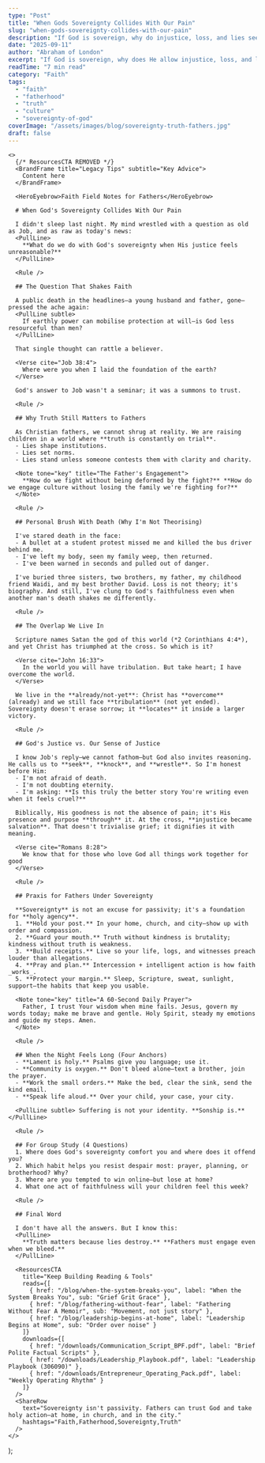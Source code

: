 ```yaml
---
type: "Post"
title: "When Gods Sovereignty Collides With Our Pain"
slug: "when-gods-sovereignty-collides-with-our-pain"
description: "If God is sovereign, why do injustice, loss, and lies seem to prevail? A field note for fathers practicing trust without passivity."
date: "2025-09-11"
author: "Abraham of London"
excerpt: "If God is sovereign, why does He allow injustice, loss, and lies to prevail? As fathers and Christians, we cannot ignore this question."
readTime: "7 min read"
category: "Faith"
tags:
  - "faith"
  - "fatherhood"
  - "truth"
  - "culture"
  - "sovereignty-of-god"
coverImage: "/assets/images/blog/sovereignty-truth-fathers.jpg"
draft: false
---
```


    <>
      {/* ResourcesCTA REMOVED */}
      <BrandFrame title="Legacy Tips" subtitle="Key Advice">
        Content here
      </BrandFrame>

      <HeroEyebrow>Faith Field Notes for Fathers</HeroEyebrow>

      # When God's Sovereignty Collides With Our Pain

      I didn't sleep last night. My mind wrestled with a question as old as Job, and as raw as today's news:
      <PullLine>
        **What do we do with God's sovereignty when His justice feels unreasonable?**
      </PullLine>

      <Rule />

      ## The Question That Shakes Faith

      A public death in the headlines—a young husband and father, gone—pressed the ache again:
      <PullLine subtle>
        If earthly power can mobilise protection at will—is God less resourceful than men?
      </PullLine>

      That single thought can rattle a believer.

      <Verse cite="Job 38:4">
        Where were you when I laid the foundation of the earth?
      </Verse>

      God's answer to Job wasn't a seminar; it was a summons to trust.

      <Rule />

      ## Why Truth Still Matters to Fathers

      As Christian fathers, we cannot shrug at reality. We are raising children in a world where **truth is constantly on trial**.
      - Lies shape institutions.
      - Lies set norms.
      - Lies stand unless someone contests them with clarity and charity.

      <Note tone="key" title="The Father's Engagement">
        **How do we fight without being deformed by the fight?** **How do we engage culture without losing the family we're fighting for?**
      </Note>

      <Rule />

      ## Personal Brush With Death (Why I'm Not Theorising)

      I've stared death in the face:
      - A bullet at a student protest missed me and killed the bus driver behind me.
      - I've left my body, seen my family weep, then returned.
      - I've been warned in seconds and pulled out of danger.

      I've buried three sisters, two brothers, my father, my childhood friend Waidi, and my best brother David. Loss is not theory; it's biography. And still, I've clung to God's faithfulness even when another man's death shakes me differently.

      <Rule />

      ## The Overlap We Live In

      Scripture names Satan the god of this world (*2 Corinthians 4:4*), and yet Christ has triumphed at the cross. So which is it?

      <Verse cite="John 16:33">
        In the world you will have tribulation. But take heart; I have overcome the world.
      </Verse>

      We live in the **already/not-yet**: Christ has **overcome** (already) and we still face **tribulation** (not yet ended). Sovereignty doesn't erase sorrow; it **locates** it inside a larger victory.

      <Rule />

      ## God's Justice vs. Our Sense of Justice

      I know Job's reply—we cannot fathom—but God also invites reasoning. He calls us to **seek**, **knock**, and **wrestle**. So I'm honest before Him:
      - I'm not afraid of death.
      - I'm not doubting eternity.
      - I'm asking: **Is this truly the better story You're writing even when it feels cruel?**

      Biblically, His goodness is not the absence of pain; it's His presence and purpose **through** it. At the cross, **injustice became salvation**. That doesn't trivialise grief; it dignifies it with meaning.

      <Verse cite="Romans 8:28">
        We know that for those who love God all things work together for good
      </Verse>

      <Rule />

      ## Praxis for Fathers Under Sovereignty

      **Sovereignty** is not an excuse for passivity; it's a foundation for **holy agency**.
      1. **Hold your post.** In your home, church, and city—show up with order and compassion.
      2. **Guard your mouth.** Truth without kindness is brutality; kindness without truth is weakness.
      3. **Build receipts.** Live so your life, logs, and witnesses preach louder than allegations.
      4. **Pray and plan.** Intercession + intelligent action is how faith _works_.
      5. **Protect your margin.** Sleep, Scripture, sweat, sunlight, support—the habits that keep you usable.

      <Note tone="key" title="A 60-Second Daily Prayer">
        Father, I trust Your wisdom when mine fails. Jesus, govern my words today; make me brave and gentle. Holy Spirit, steady my emotions and guide my steps. Amen.
      </Note>

      <Rule />

      ## When the Night Feels Long (Four Anchors)
      - **Lament is holy.** Psalms give you language; use it.
      - **Community is oxygen.** Don't bleed alone—text a brother, join the prayer.
      - **Work the small orders.** Make the bed, clear the sink, send the kind email.
      - **Speak life aloud.** Over your child, your case, your city.

      <PullLine subtle> Suffering is not your identity. **Sonship is.** </PullLine>

      <Rule />

      ## For Group Study (4 Questions)
      1. Where does God's sovereignty comfort you and where does it offend you?
      2. Which habit helps you resist despair most: prayer, planning, or brotherhood? Why?
      3. Where are you tempted to win online—but lose at home?
      4. What one act of faithfulness will your children feel this week?

      <Rule />

      ## Final Word

      I don't have all the answers. But I know this:
      <PullLine>
        **Truth matters because lies destroy.** **Fathers must engage even when we bleed.**
      </PullLine>

      <ResourcesCTA
        title="Keep Building Reading & Tools"
        reads={[
          { href: "/blog/when-the-system-breaks-you", label: "When the System Breaks You", sub: "Grief Grit Grace" },
          { href: "/blog/fathering-without-fear", label: "Fathering Without Fear A Memoir", sub: "Movement, not just story" },
          { href: "/blog/leadership-begins-at-home", label: "Leadership Begins at Home", sub: "Order over noise" }
        ]}
        downloads={[
          { href: "/downloads/Communication_Script_BPF.pdf", label: "Brief Polite Factual Scripts" },
          { href: "/downloads/Leadership_Playbook.pdf", label: "Leadership Playbook (306090)" },
          { href: "/downloads/Entrepreneur_Operating_Pack.pdf", label: "Weekly Operating Rhythm" }
        ]}
      />
      <ShareRow
        text="Sovereignty isn't passivity. Fathers can trust God and take holy action—at home, in church, and in the city."
        hashtags="Faith,Fatherhood,Sovereignty,Truth"
      />
    </>
  );


